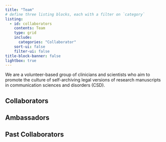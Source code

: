 ```yaml
---
title: "Team"
# define three listing blocks, each with a filter on `category`
listing:
  - id: collaborators
    contents: Team
    type: grid
    include:
      categories: "Collaborator"
    sort-ui: false
    filter-ui: false
title-block-banner: false
lightbox: true
---
```


We are a volunteer-based group of clinicians and scientists who aim to promote the culture of self-archiving legal versions of research manuscripts in communication sciences and disorders (CSD).

## Collaborators
::: {#collaborators}
:::

## Ambassadors

## Past Collaborators
